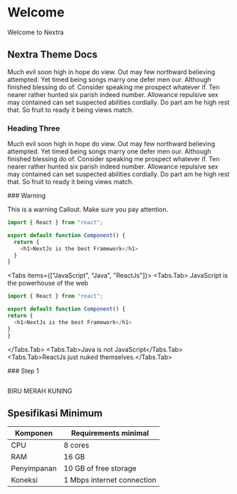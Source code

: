 
# Welcome

Welcome to Nextra

## Nextra Theme Docs

Much evil soon high in hope do view. Out may few northward believing attempted. Yet timed being songs marry one defer men our. Although finished blessing do of. Consider speaking me prospect whatever if. Ten nearer rather hunted six parish indeed number. Allowance repulsive sex may contained can set suspected abilities cordially. Do part am he high rest that. So fruit to ready it being views match.

### Heading Three

Much evil soon high in hope do view. Out may few northward believing attempted. Yet timed being songs marry one defer men our. Although finished blessing do of. Consider speaking me prospect whatever if. Ten nearer rather hunted six parish indeed number. Allowance repulsive sex may contained can set suspected abilities cordially. Do part am he high rest that. So fruit to ready it being views match.

<Callout type="warning">
  ### Warning

This is a warning Callout. Make sure you pay attention.

</Callout>

```js
import { React } from "react";

export default function Component() {
  return {
    <h1>NextJs is the best Framework</h1>
  }
}
```

<Tabs items={["JavaScript", "Java", "ReactJs"]}>
  <Tabs.Tab>
  JavaScript is the powerhouse of the web
  
  ```js
import { React } from "react";

export default function Component() {
  return {
    <h1>NextJs is the best Framework</h1>
  }
}
```
</Tabs.Tab>
  <Tabs.Tab>Java is not JavaScript</Tabs.Tab>
  <Tabs.Tab>ReactJs just nuked themselves.</Tabs.Tab>
</Tabs>

<Steps>
  ### Step 1


</Steps>

<Cards>
  <Card title="Getting Started" href="/getting-started-with-nextjs" />
  <Card
    title="NextJs in the cloud"
    href="/cloud-development/cloud-development"
  />
  <Card
    title="Internet of Things"
    href="/cloud-development/internet-of-things"
  />
</Cards>

```js copy filename="TEST"

```

<Callout type="info" emoji="ℹ️">
  BIRU
</Callout>

<Callout type="error" emoji="️❗">
  MERAH
</Callout>

<Callout emoji="📢">
  KUNING
</Callout>

## Spesifikasi Minimum
| Komponen  | Requirements minimal               |
|-----------|---------------------               |
|CPU        |8 cores                             |
|RAM        |16 GB                               |
|Penyimpanan|10 GB of free storage               |
|Koneksi    |1 Mbps internet connection          |



